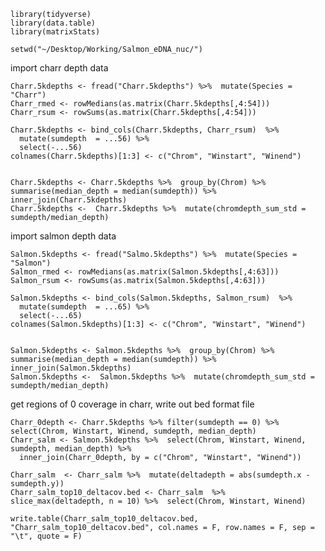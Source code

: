 ```
library(tidyverse)
library(data.table)
library(matrixStats)

setwd("~/Desktop/Working/Salmon_eDNA_nuc/")
```
import charr depth data
```
Charr.5kdepths <- fread("Charr.5kdepths") %>%  mutate(Species = "Charr")
Charr_rmed <- rowMedians(as.matrix(Charr.5kdepths[,4:54]))
Charr_rsum <- rowSums(as.matrix(Charr.5kdepths[,4:54]))

Charr.5kdepths <- bind_cols(Charr.5kdepths, Charr_rsum)  %>%  
  mutate(sumdepth  = ...56) %>%  
  select(-...56)
colnames(Charr.5kdepths)[1:3] <- c("Chrom", "Winstart", "Winend")


Charr.5kdepths <- Charr.5kdepths %>%  group_by(Chrom) %>%  summarise(median_depth = median(sumdepth)) %>%  inner_join(Charr.5kdepths)
Charr.5kdepths <-  Charr.5kdepths %>%  mutate(chromdepth_sum_std = sumdepth/median_depth)
```

import salmon depth data
```
Salmon.5kdepths <- fread("Salmo.5kdepths") %>%  mutate(Species = "Salmon")
Salmon_rmed <- rowMedians(as.matrix(Salmon.5kdepths[,4:63]))
Salmon_rsum <- rowSums(as.matrix(Salmon.5kdepths[,4:63]))

Salmon.5kdepths <- bind_cols(Salmon.5kdepths, Salmon_rsum)  %>%  
  mutate(sumdepth  = ...65) %>%  
  select(-...65)
colnames(Salmon.5kdepths)[1:3] <- c("Chrom", "Winstart", "Winend")


Salmon.5kdepths <- Salmon.5kdepths %>%  group_by(Chrom) %>%  summarise(median_depth = median(sumdepth)) %>%  inner_join(Salmon.5kdepths)
Salmon.5kdepths <-  Salmon.5kdepths %>%  mutate(chromdepth_sum_std = sumdepth/median_depth)
```
get regions of 0 coverage in charr, write out bed format file
```
Charr_0depth <- Charr.5kdepths %>% filter(sumdepth == 0) %>%   select(Chrom, Winstart, Winend, sumdepth, median_depth)
Charr_salm <- Salmon.5kdepths %>%  select(Chrom, Winstart, Winend, sumdepth, median_depth) %>% 
  inner_join(Charr_0depth, by = c("Chrom", "Winstart", "Winend"))

Charr_salm  <- Charr_salm %>%  mutate(deltadepth = abs(sumdepth.x - sumdepth.y))
Charr_salm_top10_deltacov.bed <- Charr_salm  %>%  slice_max(deltadepth, n = 10) %>%  select(Chrom, Winstart, Winend)

write.table(Charr_salm_top10_deltacov.bed, "Charr_salm_top10_deltacov.bed", col.names = F, row.names = F, sep = "\t", quote = F)
```



